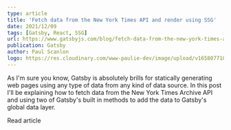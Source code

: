 ```yaml
---
type: article
title: 'Fetch data from the New York Times API and render using SSG'
date: 2021/12/09
tags: [Gatsby, React, SSG]
url: https://www.gatsbyjs.com/blog/fetch-data-from-the-new-york-times-api-using-ssg
publication: Gatsby
author: Paul Scanlon
logo: https://res.cloudinary.com/www-paulie-dev/image/upload/v1658077182/paulie.dev/Logos/gatsby-logo_dgbkjm.png
---
```


As I'm sure you know, Gatsby is absolutely brills for statically generating web pages using any type of data from any
kind of data source. In this post I'll be explaining how to fetch data from the New York Times Archive API and using two
of Gatsby's built in methods to add the data to Gatsby's global data layer.

<MarkdownCtaLink href="https://www.gatsbyjs.com/blog/fetch-data-from-the-new-york-times-api-using-ssg">
  Read article
</MarkdownCtaLink>

